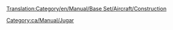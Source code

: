 [[Translation:Category/en/Manual/Base Set/Aircraft/Construction]]

{{en/Bilingual box| ca
|  Els articles relatius a com construir coses figuren en aquesta llista.
:→''[[ca/Construcció|Vegeu l'article principal sobre '''Construcció''']]...''
| Articles dealing with how to construct things are listed here.}}

[[Category:ca/Manual/Jugar]]